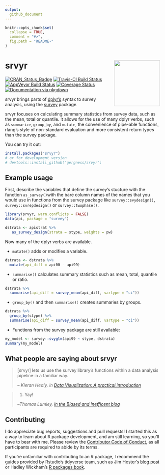 ```yaml
---
output:
  github_document
---
```


<!-- README.md is generated from README.Rmd. Please edit that file -->

```r
knitr::opts_chunk$set(
  collapse = TRUE,
  comment = "#>",
  fig.path = "README-"
)
```

# srvyr <img src="tools/logo.png" align="right" height="149" width="149"/>
[![CRAN_Status_Badge](http://www.r-pkg.org/badges/version/srvyr)](http://cran.r-project.org/web/packages/srvyr) 
[![Travis-CI Build Status](https://travis-ci.org/gergness/srvyr.svg?branch=master)](https://travis-ci.org/gergness/srvyr)
[![AppVeyor Build Status](https://ci.appveyor.com/api/projects/status/github/gergness/srvyr?branch=master&svg=true)](https://ci.appveyor.com/project/gergness/srvyr)
[![Coverage Status](https://codecov.io/gh/gergness/srvyr/master.svg)](https://codecov.io/github/gergness/srvyr?branch=master)
[![Documentation via pkgdown](tools/pkgdownshield.svg)](http://gdfe.co/srvyr)

srvyr brings parts of [dplyr's](https://github.com/hadley/dplyr/) syntax to survey
analysis, using the [survey](https://CRAN.R-project.org/package=survey) 
package.

srvyr focuses on calculating summary statistics from survey data, such as the
mean, total or quantile. It allows for the use of  many dplyr verbs, such as
`summarize`, `group_by`, and `mutate`, the convenience of pipe-able functions,
rlang's style of non-standard evaluation and more consistent return types
than the survey package.

You can try it out:

```R
install.packages("srvyr")
# or for development version
# devtools::install_github("gergness/srvyr")
```

## Example usage

First, describe the variables that define the survey's stucture with the function
`as_survey()`with the bare column names of the names that you would use in functions
from the survey package like `survey::svydesign()`, `survey::svrepdesign()` or 
`survey::twophase()`.

```r
library(srvyr, warn.conflicts = FALSE)
data(api, package = "survey")

dstrata <- apistrat %>%
   as_survey_design(strata = stype, weights = pw)
```

Now many of the dplyr verbs are available.

* `mutate()` adds or modifies a variable.
```r
dstrata <- dstrata %>%
  mutate(api_diff = api00 - api99)
```

* `summarise()` calculates summary statistics such as mean, total, quantile or ratio.
```r
dstrata %>% 
  summarise(api_diff = survey_mean(api_diff, vartype = "ci"))
```

* `group_by()` and then `summarise()` creates summaries by groups.
```r
dstrata %>% 
  group_by(stype) %>%
  summarise(api_diff = survey_mean(api_diff, vartype = "ci"))
```

* Functions from the survey package are still available:
```r
my_model <- survey::svyglm(api99 ~ stype, dstrata)
summary(my_model)
```

## What people are saying about srvyr
> [srvyr] lets us use the survey library’s functions within a data analysis 
> pipeline in a familiar way.
> 
> -- <cite>Kieran Healy, in [Data Visualization: A practical introduction](http://socviz.co/modeling.html#plots-from-complex-surveys) </cite>


> 1. Yay!
> 
> --<cite>Thomas Lumley, [in the Biased and Inefficent blog](http://notstatschat.tumblr.com/post/161225885311/pipeable-survey-analysis-in-r)</cite>


## Contributing
I do appreciate bug reports, suggestions and pull requests! I started this as a
way to learn about R package development, and am still learning, so you'll have
to bear with me. Please review the [Contributor Code of
Conduct](CODE_OF_CONDUCT.md), as all participants are required to abide by its
terms.

If you're unfamiliar with contributing to an R package, I recommend the guides
provided by Rstudio's tidyverse team, such as Jim Hester's [blog
post](https://www.tidyverse.org/articles/2017/08/contributing/) or Hadley
Wickham's [R packages book](http://r-pkgs.had.co.nz).
